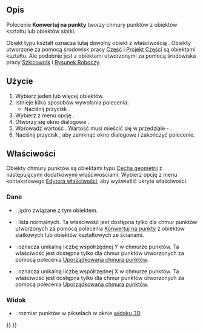 <languages/>

{{Docnav/pl
|[[Points_Export/pl|Eksport punktów]]
|[[Points_Structure/pl|Uporządkowana chmura punktów]]
|[[Points_Workbench/pl|środowisko pracy Punkty]]
|IconL=Points_Export.svg
|IconR=Points_Structure.svg
|IconC=Workbench_Points.svg
}}

{{GuiCommand/pl
|Name=Points Convert
|Name/pl=Punkty: Konwertuj na punkty
|MenuLocation=Punkty → Konwertuj na punkty ...
|Workbenches=[[Points_Workbench/pl|Punkty]]
}}

<span id="Description"></span>
==Opis==

Polecenie '''Konwertuj na punkty''' tworzy chmury punktów z obiektów kształtu lub obiektów siatki.

Obiekt typu kształt oznacza tutaj dowolny obiekt z właściwością {{PropertyData|Kształt}}. Obiekty utworzone za pomocą środowisk pracy [[Part_Workbench/pl|Część]] i [[PartDesign_Workbench/pl|Projekt Części]] są obiektami kształtu. Ale podobnie jest z obiektami utworzonymi za pomocą środowiska pracy [[Sketcher_Workbench/pl|Szkicownik]] i [[Draft_Workbench/pl|Rysunek Roboczy]].

<span id="Usage"></span>
==Użycie==

# Wybierz jeden lub więcej obiektów.
# Istnieje kilka sposobów wywołania polecenia:
#* Naciśnij przycisk {{Button|[[Image:Points_Convert.svg|16px]] '''Konwertuj na punkty'''}}.
# Wybierz z menu opcję {{MenuCommand|Punkty → Konwertuj na punkty ...}}.
# Otworzy się okno dialogowe {{MenuCommand|Odległość}}.
# Wprowadź wartość {{MenuCommand|Największa odległość}}. Wartość musi mieścić się w przedziale {{Value|0,05}} - {{Value|10.0}}.
# Naciśnij przycisk {{Button|OK}}, aby zamknąć okno dialogowe i zakończyć polecenie.

<span id="Properties"></span>
==Właściwości==

Obiekty chmury punktów są obiektami typu [[App_GeoFeature/pl|Cecha geometrii]] z następującymi dodatkowymi właściwościami. Wybierz opcję {{MenuCommand|Wyświetl wszystko}} z menu kontekstowego [[Property_editor/pl|Edytora właściwości]], aby wyświetlić ukryte właściwości.

<span id="Data"></span>
===Dane===

{{TitleProperty|Podstawa}}

* {{PropertyData|Punkty|PointsKernel|Ukryte}}: jądro związane z tym obiektem.
* {{PropertyData|Normalne|NormalList|Ukryte}}: lista normalnych. Ta właściwość jest dostępna tylko dla chmur punktów utworzonych za pomocą polecenia [[Points_Convert/pl|Konwertuj na punkty]] z obiektów siatkowych lub obiektów kształtowych ze ścianami.

{{TitleProperty|Punkty strukturalne.}}

* {{PropertyData|Wysokość|Integer}}: oznacza unikalną liczbę współrzędnej Y w chmurze punktów. Ta właściwość jest dostępna tylko dla chmur punktów utworzonych za pomocą polecenia [[Points_Structure/pl|Uporządkowana chmura punktów]].
* {{PropertyData|Szerokość|Integer}}: oznacza unikalną liczbę współrzędnej X w chmurze punktów. Ta właściwość jest dostępna tylko dla chmur punktów utworzonych za pomocą polecenia [[Points_Structure/pl|Uporządkowana chmura punktów]].

<span id="View"></span>
===Widok===

{{TitleProperty|Podstawa}}

* {{PropertyView|Rozmiar punktu|FloatConstraint}}: rozmiar punktów w pikselach w oknie [[3D_view/pl|widoku 3D]].


{{Docnav/pl
|[[Points_Export/pl|Eksport punktów]]
|[[Points_Structure/pl|Uporządkowana chmura punktów]]
|[[Points_Workbench/pl|środowisko pracy Punkty]]
|IconL=Points_Export.svg
|IconR=Points_Structure.svg
|IconC=Workbench_Points.svg
}}

{{Points Tools navi{{#translation:}}}}
{{Userdocnavi{{#translation:}}}}
